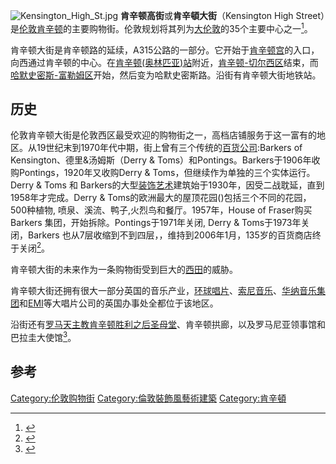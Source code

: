 {{coord|51|30|03|N|0|11|38|W|region:GB_type:landmark|display=title}}
{{Infobox street
| name                    = 肯辛顿大街
| marker_image            = [[File:UK_road_A315.svg|100px]]
| image                   = Kensington High Street.JPG
| caption                 = 
| location                = 英国伦敦
| north                   = 荷兰公园 <br />[[Notting_Hill_Gate|Notting Hill Gate]]
| south                   = [[Earls_Court|Earls Court]]
| west                    = 哈默史密斯
| east                    = [[Kensington_Gore|Kensington Gore]]
| known_for               = 购物
}}
[[File:Kensington_High_St.jpg|thumb]]
'''肯辛顿高街'''或'''肯辛頓大街'''（Kensington High Street）是[[伦敦|伦敦]][[肯辛顿|肯辛顿]]的主要购物街。伦敦规划将其列为[[大伦敦|大伦敦]]的35个主要中心之一<ref name=london_plan_f08>{{cite web | url=http://www.london.gov.uk/thelondonplan/docs/londonplan08.pdf | author=伦敦市长 | publisher=Greater London Authority | title=London Plan (Consolidated with Alterations since 2004) | date=February 2008 | accessdate=2014-10-04 | archive-date=2010-06-02 | archive-url=https://web.archive.org/web/20100602000714/http://www.london.gov.uk/thelondonplan/docs/londonplan08.pdf | dead-url=no }}</ref>。

肯辛顿大街是肯辛顿路的延续，A315公路的一部分。它开始于[[肯辛顿宫|肯辛顿宫]]的入口，向西通过肯辛顿的中心。在[[肯辛顿(奥林匹亚)站|肯辛顿(奥林匹亚)站]]附近，[[肯辛顿-切尔西区|肯辛顿-切尔西区]]结束，而[[哈默史密斯-富勒姆区|哈默史密斯-富勒姆区]]开始，然后变为哈默史密斯路。沿街有肯辛顿大街地铁站。

==历史==
伦敦肯辛顿大街是伦敦西区最受欢迎的购物街之一，高档店铺服务于这一富有的地区。从19世纪末到1970年代中期，街上曾有三个传统的[[百货公司|百货公司]]:Barkers of Kensington、德里&汤姆斯（Derry & Toms）和Pontings。Barkers于1906年收购Pontings，1920年又收购Derry & Toms，但继续作为单独的三个实体运行。Derry & Toms 和 Barkers的大型[[装饰艺术|装饰艺术]]建筑始于1930年，因受二战耽延，直到1958年才完成。Derry & Toms的欧洲最大的屋顶花园({{convert|1.5|acre|m2}})包括三个不同的花园，500种植物, 喷泉、溪流、鸭子,火烈鸟和餐厅。1957年，House of Fraser购买 Barkers 集团，开始拆除。Pontings于1971年关闭, Derry & Toms于1973年关闭，Barkers 也从7层{{convert|600000|sqft|m2}}收缩到不到四层，{{convert|140000|sqft|m2}}，维持到2006年1月，135岁的百货商店终于关闭<ref>{{cite news |url= http://business.timesonline.co.uk/tol/business/industry_sectors/retailing/article557174.ece |title= Organic grocer replaces Barker's |work= [[The_Times|TimesOnline]] |date= 20 August 2005 |author= Sarah Butler }}</ref>。

肯辛顿大街的未来作为一条购物街受到巨大的[[西田集团|西田]]的威胁。

肯辛顿大街还拥有很大一部分英国的音乐产业，[[环球唱片|环球唱片]]、[[索尼音乐|索尼音乐]]、[[华纳音乐集团|华纳音乐集团]]和[[EMI|EMI]]等大唱片公司的英国办事处全都位于该地区。

沿街还有[[罗马天主教|罗马天主教]][[肯辛顿胜利之后圣母堂|肯辛顿胜利之后圣母堂]]、肯辛顿拱廊，以及罗马尼亚领事馆和巴拉圭大使馆<ref>{{cite news | url= https://www.gov.uk/government/uploads/system/uploads/attachment_data/file/263519/LDL_December_2013.pdf | title= The London Diplomatic List | date= 14 December 2013 | accessdate= 2014-10-04 | archive-date= 2013-12-11 | archive-url= https://web.archive.org/web/20131211155353/https://www.gov.uk/government/uploads/system/uploads/attachment_data/file/263519/LDL_December_2013.pdf | dead-url= no }}</ref>。

==参考==
{{reflist}}
{{伦敦地标}}
{{倫敦地區}}
[[Category:伦敦购物街|Category:伦敦购物街]]
[[Category:倫敦裝飾風藝術建築|Category:倫敦裝飾風藝術建築]]
[[Category:肯辛頓|Category:肯辛頓]]